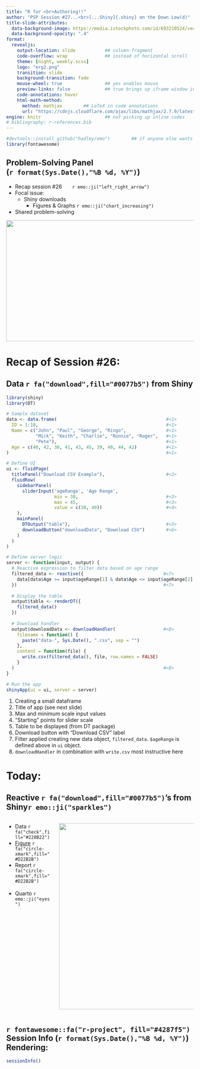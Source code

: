 ```yaml
---
title: "R for <br>Authoring!!" 
author: "PSP Session #27...<br>[...Shiny]{.shiny} on the Down Low(d)"
title-slide-attributes: 
  data-background-image: https://media.istockphoto.com/id/693210524/vector/pop-art-style-comics-panel-gossip-girl-whispering-secret-in-ear-word-of-mouth-vector.jpg?s=612x612&w=0&k=20&c=4YeSgU2oo9qW6tObPktTy_bW0L8RZKRw4X7B3YPi5pk=
  data-background-opacity: ".4"
format:
  revealjs:
    output-location: slide           ## column-fragment
    code-overflow: wrap              ## instead of horizontal scroll
    theme: [night, weekly.scss]
    logo: "erg2.png"
    transition: slide
    background-transition: fade
    mouse-wheel: true                ## yes enables mouse
    preview-links: false             ## true brings up iframe window instead of "site"
    code-annotations: hover 
    html-math-method: 
      method: mathjax        ## LaTeX in code annotations
      url: "https://cdnjs.cloudflare.com/ajax/libs/mathjax/2.7.9/latest.js?config=TeX-MML-AM_CHTML"
engine: knitr                        ## not picking up inline codes
# bibliography: r-references.bib
---
```


```r
#devtools::install_github("hadley/emo")        ## if anyone else wants to render
library(fontawesome)
```

## Problem-Solving Panel <br>(`r format(Sys.Date(),"%B %d, %Y")`)

::: {layout="[80,20]"}
::: first-column
-   Recap session #26&nbsp;&nbsp;&nbsp;&nbsp;&nbsp;&nbsp;&nbsp;`r emo::ji("left_right_arrow")`
-   Focal issue:
    - [Shiny]{.shiny} downloads
      - Figures & Graphs `r emo::ji("chart_increasing")`
-   Shared problem-solving
:::

::: second-column
:::
:::

![](img/title26.JPG){.absolute top="170" right="-120" width="550" height="325"}

# Recap of Session #26: 

## Data `r fa("download",fill="#0077b5")` from [Shiny]{.shiny} 

```r
library(shiny)
library(DT)

# Sample dataset
data <- data.frame(                                         #<1>
  ID = 1:10,                                                #<1>
  Name = c("John", "Paul", "George", "Ringo",               #<1>
           "Mick", "Keith", "Charlie", "Ronnie", "Roger",   #<1>
           "Pete"),                                         #<1>
  Age = c(40, 42, 38, 41, 43, 45, 39, 40, 44, 42)           #<1>
)                                                           #<1>

# Define UI
ui <- fluidPage(                                            
  titlePanel("Download CSV Example"),                       #<2>
  fluidRow(
    sidebarPanel(
      sliderInput('ageRange', 'Age Range', 
                  min = 30,                                 #<3>
                  max = 45,                                 #<3>
                  value = c(30, 40))                        #<4>
    ),
    mainPanel(
      DTOutput("table"),                                    #<5>
      downloadButton("downloadData", "Download CSV")        #<6>
    )
  )
)

# Define server logic
server <- function(input, output) {
  # Reactive expression to filter data based on age range
  filtered_data <- reactive({                              #<7>
    data[data$Age >= input$ageRange[1] & data$Age <= input$ageRange[2], ]                                       #<7>
  })                                                       #<7>
  
  # Display the table
  output$table <- renderDT({
    filtered_data()
  })
  
  # Download handler
  output$downloadData <- downloadHandler(                  #<8>
    filename = function() {
      paste("data-", Sys.Date(), ".csv", sep = "")
    },
    content = function(file) {
      write.csv(filtered_data(), file, row.names = FALSE)  
    }
  )                                                        #<8>
}

# Run the app
shinyApp(ui = ui, server = server)
```
1. Creating a small dataframe
2. Title of app (see next slide)
3. Max and minimum scale input values
4. "Starting" points for slider scale
5. Table to be displayed (from DT package)
6. Download button with "Download CSV" label
7. Filter applied creating new data object, `filtered_data`. `$ageRange` is defined above in `ui` object.
8. `downloadHandler` in combination with `write.csv` most instructive here

# Today: 

## Reactive `r fa("download",fill="#0077b5")`'s from [Shiny]{.shiny}`r emo::ji("sparkles")`

:::: {.columns}
::: {.column width="25%"}
+ Data `r fa("check",fill="#228B22")`
+ [Figure](https://mastering-shiny.org/action-transfer.html) `r fa("circle-xmark",fill="#D22B2B")`
+ Report `r fa("circle-xmark",fill="#D22B2B")`
<br>
<br>
+ Quarto `r emo::ji("eyes")`

:::

::: {.column width="75%"}
![](https://tilburgsciencehub.com/topics/visualization/data-visualization/dashboarding/images/demo_app.png){.absolute height="500"}
:::
::::

## `r fontawesome::fa("r-project", fill="#4287f5")` Session Info (`r format(Sys.Date(),"%B %d, %Y")`) Rendering:

```r
sessionInfo()
```

